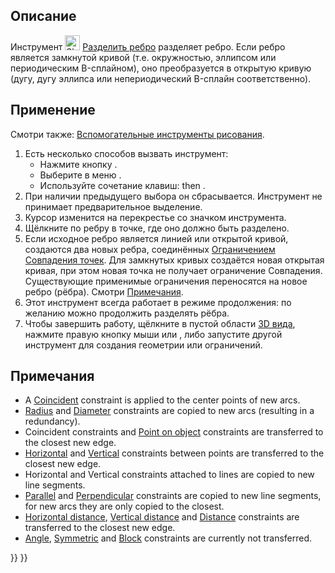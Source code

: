 <languages/>

{{Docnav/ru
|[[Sketcher_Trimming/ru|Обрезать ребро]]
|[[Sketcher_Extend/ru|Продлить ребро]]
|[[Sketcher_Workbench/ru|Скетчер]]
|IconL=Sketcher_Trimming.svg
|IconR=Sketcher_Extend.svg
|IconC=Workbench_Sketcher.svg
}}

{{GuiCommand/ru
|Name=Sketcher Split
|Name/ru=Скетчер Разделить ребро
|MenuLocation=Эскиз → Инструменты для эскиза → Разделить ребро
|Workbenches=[[Sketcher_Workbench/ru|Скетчер]]
|Shortcut={{KEY|G}} {{KEY|Z}}
|Version=0.20
|SeeAlso=[[Sketcher_Trimming/ru|Скетчер Обрезать ребро]]
}}

<span id="Description"></span>
== Описание == 

Инструмент [[Image:Sketcher_Split.svg|24px]] [[Sketcher_Split/ru|Разделить ребро]] разделяет ребро. Если ребро является замкнутой кривой (т.е. окружностью, эллипсом или периодическим B-сплайном), оно преобразуется в открытую кривую (дугу, дугу эллипса или непериодический B-сплайн соответственно).

<span id="Usage"></span>
== Применение ==

Смотри также: [[Sketcher_Workbench/ru#Drawing_aids|Вспомогательные инструменты рисования]].

# Есть несколько способов вызвать инструмент:
#* Нажмите кнопку {{Button|[[Image:Sketcher_Split.svg|16px]] [[Sketcher_Split/ru|Разделить ребро]]}}.
#* Выберите в меню {{MenuCommand|Эскиз → Инструменты для эскиза → [[Image:Sketcher_Split.svg|16px]] Разделить ребро}}.
#* Используйте сочетание клавиш: {{KEY|G}} then {{KEY|Z}}.
# При наличии предыдущего выбора он сбрасывается. Инструмент не принимает предварительное выделение.
# Курсор изменится на перекрестье со значком инструмента.
# Щёлкните по ребру в точке, где оно должно быть разделено.
# Если исходное ребро является линией или открытой кривой, создаются два новых ребра, соединённых [[Sketcher_ConstrainCoincident/ru|Ограничением Совпадения точек]]. Для замкнутых кривых создаётся новая открытая кривая, при этом новая точка не получает ограничение Совпадения. Существующие применимые ограничения переносятся на новое ребро (рёбра). Смотри [[#Notes|Примечания]].
# Этот инструмент всегда работает в режиме продолжения: по желанию можно продолжить разделять рёбра.
# Чтобы завершить работу, щёлкните в пустой области [[3D_view/ru|3D вида]], нажмите правую кнопку мыши или {{KEY|Esc}}, либо запустите другой инструмент для создания геометрии или ограничений.

<span id="Notes"></span>
== Примечания == 

* A [[Sketcher_ConstrainCoincident|Coincident]] constraint is applied to the center points of new arcs.
* [[Sketcher_ConstrainRadius|Radius]] and [[Sketcher_ConstrainDiameter|Diameter]] constraints are copied to new arcs (resulting in a redundancy).
* Coincident constraints and [[Sketcher_ConstrainPointOnObject|Point on object]] constraints are transferred to the closest new edge.
* [[Sketcher_ConstrainHorizontal|Horizontal]] and [[Sketcher_ConstrainVertical|Vertical]] constraints between points are transferred to the closest new edge.
* Horizontal and Vertical constraints attached to lines are copied to new line segments.
* [[Sketcher_ConstrainParallel|Parallel]] and [[Sketcher_ConstrainPerpendicular|Perpendicular]] constraints are copied to new line segments, for new arcs they are only copied to the closest.
* [[Sketcher_ConstrainDistanceX|Horizontal distance]], [[Sketcher_ConstrainDistanceY|Vertical distance]] and [[Sketcher_ConstrainDistance|Distance]] constraints are transferred to the closest new edge.
* [[Sketcher_ConstrainAngle|Angle]], [[Sketcher_ConstrainSymmetric|Symmetric]] and [[Sketcher_ConstrainBlock|Block]] constraints are currently not transferred.


{{Docnav/ru
|[[Sketcher_Trimming/ru|Обрезать ребро]]
|[[Sketcher_Extend/ru|Продлить ребро]]
|[[Sketcher_Workbench/ru|Скетчер]]
|IconL=Sketcher_Trimming.svg
|IconR=Sketcher_Extend.svg
|IconC=Workbench_Sketcher.svg
}}

{{Sketcher_Tools_navi{{#translation:}}}}
{{Userdocnavi{{#translation:}}}}